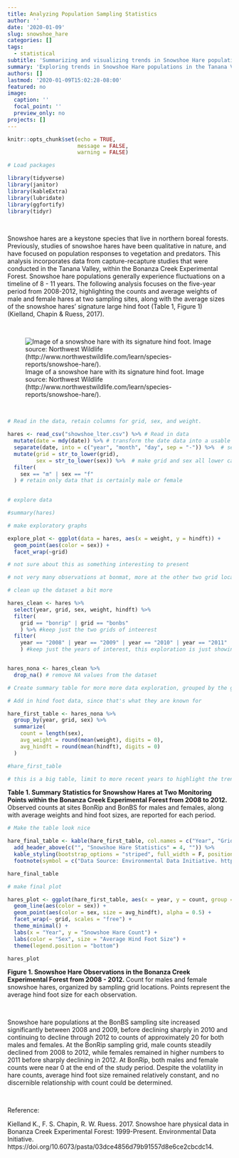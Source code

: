 ```yaml
---
title: Analyzing Population Sampling Statistics
author: ''
date: '2020-01-09'
slug: snowshoe_hare
categories: []
tags:
  - statistical
subtitle: 'Summarizing and visualizing trends in Snowshoe Hare populations in the Tanana Valley from 2008-2012'
summary: 'Exploring trends in Snowshoe Hare populations in the Tanana Valley'
authors: []
lastmod: '2020-01-09T15:02:28-08:00'
featured: no
image:
  caption: ''
  focal_point: ''
  preview_only: no
projects: []
---
```


```r
knitr::opts_chunk$set(echo = TRUE,
                      message = FALSE,
                      warning = FALSE)
```

```r
# Load packages

library(tidyverse)
library(janitor)
library(kableExtra)
library(lubridate)
library(ggfortify)
library(tidyr)

```


<br> 

Snowshoe hares are a keystone species that live in northern boreal forests. Previously, studies of snowshoe hares have been qualitative in nature, and have focused on population responses to vegetation and predators. This analysis incorporates data from capture-recapture studies that were conducted in the Tanana Valley, within the Bonanza Creek Experimental Forest. Snowshoe hare populations generally experience fluctuations on a timeline of 8 - 11 years. The following analysis focuses on the five-year period from 2008-2012, highlighting the counts and average weights of male and female hares at two sampling sites, along with the average sizes of the snowshoe hares' signature large hind foot (Table 1, Figure 1) (Kielland, Chapin & Ruess, 2017). 

<br>

![Image of a snowshoe hare with its signature hind foot. Image source: Northwest Wildlife (http://www.northwestwildlife.com/learn/species-reports/snowshoe-hare/).](hare_photo.png)


<br>


```r
# Read in the data, retain columns for grid, sex, and weight. 

hares <- read_csv("showshoe_lter.csv") %>% # Read in data
  mutate(date = mdy(date)) %>% # transform the date data into a usable format
  separate(date, into = c("year", "month", "day", sep = "-")) %>%  # separate the date into three columns  
  mutate(grid = str_to_lower(grid),
         sex = str_to_lower(sex)) %>%  # make grid and sex all lower case
  filter(
    sex == "m" | sex == "f"
  ) # retain only data that is certainly male or female
  
```

```r
# explore data

#summary(hares)

```


```r
# make exploratory graphs

explore_plot <- ggplot(data = hares, aes(x = weight, y = hindft)) +
  geom_point(aes(color = sex)) +
  facet_wrap(~grid)

# not sure about this as something interesting to present

# not very many observations at bonmat, more at the other two grid locations

```

```r

# clean up the dataset a bit more

hares_clean <- hares %>% 
  select(year, grid, sex, weight, hindft) %>% 
  filter(
    grid == "bonrip" | grid == "bonbs"
    ) %>% #keep just the two grids of inteerest
  filter(
    year == "2008" | year == "2009" | year == "2010" | year == "2011" | year == "2012"
    ) #keep just the years of interest, this exploration is just showing recent trends


hares_nona <- hares_clean %>% 
  drop_na() # remove NA values from the dataset

```

```r
# Create summary table for more more data exploration, grouped by the grid and sex. Report the number of hare observations and the average weight for each group. Is this interesting? 

# Add in hind foot data, since that's what they are known for

hare_first_table <- hares_nona %>% 
  group_by(year, grid, sex) %>% 
  summarize(
    count = length(sex),
    avg_weight = round(mean(weight), digits = 0),
    avg_hindft = round(mean(hindft), digits = 0)
  )

#hare_first_table

# this is a big table, limit to more recent years to highlight the trend


```

**Table 1. Summary Statistics for Snowshow Hares at Two Monitoring Points within the Bonanza Creek Experimental Forest from 2008 to 2012.** Observed counts at sites BonRip and BonBS for males and females, along with average weights and hind foot sizes, are reported for each period.
```r

# Make the table look nice

hare_final_table <- kable(hare_first_table, col.names = c("Year", "Grid Name","Sex","Hare Count", "Average Weight", "Average Hind Foot Size"), align = "c") %>% 
  add_header_above(c("", "Snowshoe Hare Statistics" = 4, "")) %>% 
  kable_styling(bootstrap_options = "striped", full_width = F, position = "left") %>% 
  footnote(symbol = c("Data Source: Environmental Data Initiative. https://doi.org/10.6073/pasta/03dce4856d79b91557d8e6ce2cbcdc14"))

hare_final_table


```


```r

# make final plot

hares_plot <- ggplot(hare_first_table, aes(x = year, y = count, group = sex)) +
  geom_line(aes(color = sex)) +
  geom_point(aes(color = sex, size = avg_hindft), alpha = 0.5) +
  facet_wrap(~ grid, scales = "free") +
  theme_minimal() +
  labs(x = "Year", y = "Snowshoe Hare Count") +
  labs(color = "Sex", size = "Average Hind Foot Size") +
  theme(legend.position = "bottom")

hares_plot
```

**Figure 1. Snowshoe Hare Observations in the Bonanza Creek Experimental Forest from 2008 - 2012. ** Count for males and female snowshoe hares, organized by sampling grid locations. Points represent the average hind foot size for each observation.

<br> 

Snowshoe hare populations at the BonBS sampling site increased significantly between 2008 and 2009, before declining sharply in 2010 and continuing to decline through 2012 to counts of approximately 20 for both males and females. At the BonRip sampling grid, male counts steadily declined from 2008 to 2012, while females remained in higher numbers to 2011 before sharply declining in 2012. At BonRip, both males and female counts were near 0 at the end of the study period. Despite the volatility in hare counts, average hind foot size remained relatively constant, and no discernible relationship with count could be determined.

<br>

Reference:             

Kielland K., F. S. Chapin, R. W. Ruess. 2017. Snowshoe hare physical data in Bonanza Creek Experimental Forest: 1999-Present. Environmental Data Initiative. https://doi.org/10.6073/pasta/03dce4856d79b91557d8e6ce2cbcdc14. 


